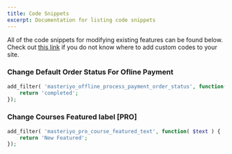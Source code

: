 ---
title: Code Snippets
excerpt: Documentation for listing code snippets
---

All of the code snippets for modifying existing features can be found below. Check out [this link](https://docs.masteriyo.com/faqs/custom-code-snippet) if you do not know where to add custom codes to your site.

### Change Default Order Status For Ofline Payment

```php
add_filter( 'masteriyo_offline_process_payment_order_status', function( $status ) { 
    return 'completed'; 
});
```

### Change Courses Featured label [PRO]

```php
add_filter( 'masteriyo_pro_course_featured_text', function( $text ) {
    return 'New Featured';
});
```
